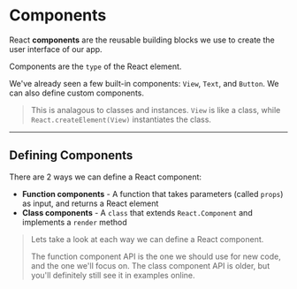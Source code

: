 
# Components

React **components** are the reusable building blocks we use to create the user interface of our app.

Components are the `type` of the React element.

We've already seen a few built-in components: `View`, `Text`, and `Button`. We can also define custom components.

> This is analagous to classes and instances. `View` is like a class, while `React.createElement(View)` instantiates the class.

---

## Defining Components

There are 2 ways we can define a React component:

- **Function components** - A function that takes parameters (called `props`) as input, and returns a React element
- **Class components** - A `class` that extends `React.Component` and implements a `render` method

> Lets take a look at each way we can define a React component.
>
> The function component API is the one we should use for new code, and the one we'll focus on. The class component API is older, but you'll definitely still see it in examples online.
